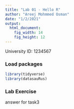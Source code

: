 ```yaml
---
title: "Lab 01 - Hello R"
author: "Areej Mohmmed Osman"
date: "1/2/2021"
output: 
  html_document: 
    fig_width: 14
    fig_height: 12
---
```


University ID: 1234567

### Load packages

```r
library(tidyverse) 
library(datasauRus)
```



### Lab Exercise

answer for task3
